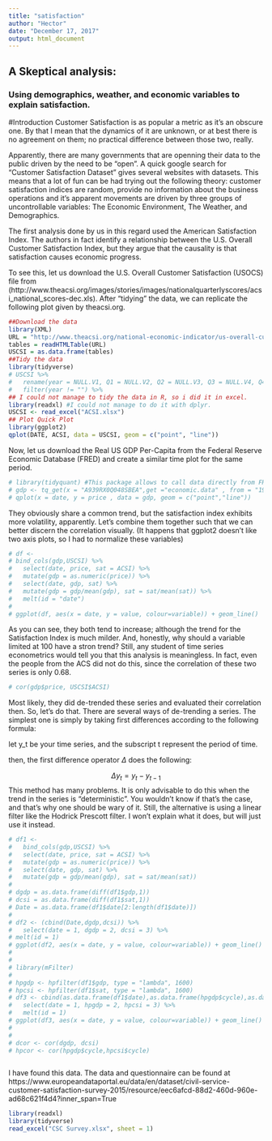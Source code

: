 ```yaml
---
title: "satisfaction"
author: "Hector"
date: "December 17, 2017"
output: html_document
---
```

## A Skeptical analysis: 
### Using demographics, weather, and economic variables to explain satisfaction.

#Introduction 
Customer Satisfaction is as popular a metric as it's an obscure one. By that I mean that the dynamics of it are unknown, or at best there is no agreement on them; no practical difference between those two, really. 

Apparently, there are many governments that are openning their data to the public driven by the need to be "open". A quick google search for "Customer Satisfaction Dataset" gives several websites with datasets. This means that a lot of fun can be had trying out the following theory: customer satisfaction indices are  random, provide no information about the business operations and it's apparent movements are driven by three groups of uncontrollable variables: The Economic Environment, The Weather, and Demographics. 

The first analysis done by us in this regard used the American Satisfaction Index. The authors in fact identify a relationship between the U.S. Overall Customer Satisfaction Index, but they argue that the causality is that satisfaction causes economic progress. 

To see this, let us download the U.S. Overall Customer Satisfaction (USOCS) file from (http://www.theacsi.org/images/stories/images/nationalquarterlyscores/acsi_national_scores-dec.xls). After "tidying" the data, we can replicate the following plot given by theacsi.org. 

```r
##Download the data
library(XML)
URL = "http://www.theacsi.org/national-economic-indicator/us-overall-customer-satisfaction"
tables = readHTMLTable(URL)
USCSI = as.data.frame(tables)
##Tidy the data
library(tidyverse)
# USCSI %>%
#   rename(year = NULL.V1, Q1 = NULL.V2, Q2 = NULL.V3, Q3 = NULL.V4, Q4 = NULL.V5) %>%
#   filter(year != "") %>%
## I could not manage to tidy the data in R, so i did it in excel. 
library(readxl) #I could not manage to do it with dplyr. 
USCSI <- read_excel("ACSI.xlsx")
## Plot Quick Plot 
library(ggplot2)
qplot(DATE, ACSI, data = USCSI, geom = c("point", "line"))

```


Now, let us download the Real US GDP Per-Capita from the Federal Reserve Economic Database (FRED) and create a similar time plot for the same period. 

```r
# library(tidyquant) #This package allows to call data directly from FRED. 
# gdp <- tq_get(x = "A939RX0Q048SBEA",get ="economic.data" , from = "1994-03-01", to = "2017-04-01")
# qplot(x = date, y = price , data = gdp, geom = c("point","line"))

```

They obviously share a common trend, but the satisfaction index exhibits more volatility, apparently. Let's combine them together such that we can better discern the correlation visually. (It happens that ggplot2 doesn't like two axis plots, so I had to normalize these variables)

```r
# df <- 
# bind_cols(gdp,USCSI) %>%
#   select(date, price, sat = ACSI) %>%
#   mutate(gdp = as.numeric(price)) %>%
#   select(date, gdp, sat) %>% 
#   mutate(gdp = gdp/mean(gdp), sat = sat/mean(sat)) %>% 
#   melt(id = "date")
# 
# ggplot(df, aes(x = date, y = value, colour=variable)) + geom_line()

```

As you can see, they both tend to increase; although the trend for the Satisfaction Index is much milder. And, honestly, why should a variable limited at 100 have a stron trend? Still, any student of time series econometrics would tell you that this analysis is meaningless. In fact, even the people from the ACS did not do this, since the correlation of these two series is only 0.68. 

```r
# cor(gdp$price, USCSI$ACSI)
```
Most likely, they did de-trended these series and evaluated their correlation then. So, let's do that. There are several ways of de-trending a series. The simplest one is simply by taking first differences according to the following formula: 

let y_t be your time series, and the subscript t represent the period of time. 

then, the first difference operator $\Delta$ does the following: 

$$\Delta y_t = y_t - y_{t-1}$$
This method has many problems. It is only advisable to do this when the trend in the series is "deterministic". You wouldn't know if that's the case, and that's why one should be wary of it. Still, the alternative is using a linear filter like the Hodrick Prescott filter. I won't explain what it does, but will just use it instead. 

```r

# df1 <- 
#   bind_cols(gdp,USCSI) %>%
#   select(date, price, sat = ACSI) %>%
#   mutate(gdp = as.numeric(price)) %>%
#   select(date, gdp, sat) %>% 
#   mutate(gdp = gdp/mean(gdp), sat = sat/mean(sat))
#   
# dgdp = as.data.frame(diff(df1$gdp,1))
# dcsi = as.data.frame(diff(df1$sat,1))
# Date = as.data.frame(df1$date[2:length(df1$date)])
# 
# df2 <- (cbind(Date,dgdp,dcsi)) %>% 
#   select(date = 1, dgdp = 2, dcsi = 3) %>% 
# melt(id = 1) 
# ggplot(df2, aes(x = date, y = value, colour=variable)) + geom_line()
# 
# 
# library(mFilter)
# 
# hpgdp <- hpfilter(df1$gdp, type = "lambda", 1600)
# hpcsi <- hpfilter(df1$sat, type = "lambda", 1600)
# df3 <- cbind(as.data.frame(df1$date),as.data.frame(hpgdp$cycle),as.data.frame(hpcsi$cycle)) %>% 
#   select(date = 1, hpgdp = 2, hpcsi = 3) %>% 
#   melt(id = 1) 
# ggplot(df3, aes(x = date, y = value, colour=variable)) + geom_line()
# 
# 
# dcor <- cor(dgdp, dcsi)
# hpcor <- cor(hpgdp$cycle,hpcsi$cycle)



```

I have found this data. The data and questionnaire can be found at https://www.europeandataportal.eu/data/en/dataset/civil-service-customer-satisfaction-survey-2015/resource/eec6afcd-88d2-460d-960e-ad68c621f4d4?inner_span=True

```r

library(readxl)
library(tidyverse)
read_excel("CSC Survey.xlsx", sheet = 1)

```



